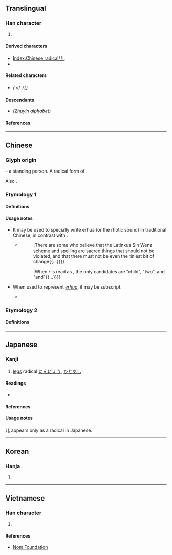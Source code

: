 {{also|ㄦ|ル|几|兒}}
{{character info/new}}
==Translingual==
{{Han simplified forms|兒|児|儿}}
{{stroke order|strokes=2}}
{{stroke order|type=animate}}

===Han character===
{{Han char|rn=10|rad=儿|as=00|sn=2|four=22010|canj=LU|ids=⿰丿乚}}

# {{mul-kangxi radical-def}}

====Derived characters====
* [[Index:Chinese radical/儿]]
* {{l|mul|[[尣]], [[圥]], [[灮]], [[皃]], [[見]]([[见]]), [[完]], [[羌]], [[虎]], [[亮]], [[竟]], [[匹]]}}

====Related characters====
* {{l|mul|兒}} ''({{w|Traditional Chinese|Traditional form}} of 儿)''

====Descendants====
* {{l|mul|ㄦ}} ''([[Appendix:Zhuyin script|Zhuyin alphabet]])''
<!-- Note: Not related to Katakana ル which is descended from 流-->

====References====
{{wikidata|Q56440655}}
{{Han ref|kx=0123.010|dkj=01336|dj=0257.210|hdz=10264.040|uh=513F}}

----

==Chinese==

===Glyph origin===
{{Han etym}}
{{liushu|p}} – a standing person. A radical form of {{m|zh|人}}.

Also {{Han simp|兒|f=臼|t=&nbsp;|nocap=y}}.

===Etymology 1===

====Definitions====
{{zh-see|兒}}

====Usage notes====
* It may be used to specially write erhua (or the rhotic sound) in traditional Chinese, in contrast with {{zh-l|兒|[[child]]}}.
** {{quote-book|year=1950|author={{w2|zh|林漢達|林濤}} (Lin Tao)|title={{lang|zh|《定型化新文字》}} (''Dingshinghua Sin Wenz'')|publisher={{lang|zh|三聯書店}}|page=}}
**: {{quote|zh|有人把拉丁化新文字的方案跟寫法看做神聖不可侵犯的東西，不准有[[一點兒|一點儿]]改變{{...}}|There are some who believe that the Latinxua Sin Wenz scheme and spelling are sacred things that should not be violated, and that there must not be even the tiniest bit of change{{...}}}}
**: {{quote|zh|r念“儿”只有“[[兒]]”“二”“而”這幾個字{{...}}|When ''r'' is read as {{lang|zh|儿}}, the only candidates are "child", "two", and "and"{{...}}}}
* When used to represent ''[[erhua]]'', it may be subscript.
** {{quote-book|year=1968|author={{w2|zh|趙元任}} ({{w|Yuen Ren Chao}})|title={{lang|zh|《語言問題》}} (''Problems in Linguistics'')|publisher={{lang|zh|臺灣商務印書館}}|page=83}}
**: {{quote|zh|固然平常念一個單字的時候，重音的音節在樂音上也是高[[一點兒|一點<sub>儿</sub>]]，不過它不一定老是這個樣子。|Admittedly, when pronouncing these a word, the stressed syllable is, musically speaking, a bit higher-pitched, but this is not necessarily always the case.}}

===Etymology 2===

====Definitions====
{{zh-see|人|v}}

----

==Japanese==

===Kanji===
{{ja-kanji|grade=r|rs=儿00}}

# [[legs]] radical [[にんにょう]], [[ひとあし]]

====Readings====
* {{ja-readings|on=[[じん]] (jin), [[にん]] (nin)|kun=[[がい]] (gai), [[にんにょう]] (ninnyou)}}

====References====
{{ja-kref
|jis=5139
|ku=4925
|shift=9958
|euc=D1B9
|freq=''radical''
|nelson=''not listed''
|newnelson=340
|halpern=4
|kld=''not listed''
|heisig=''not listed''
|tuttle=0a2.2
}}

====Usage notes====
儿 appears only as a radical in Japanese.

----

==Korean==

===Hanja===
{{ko-hanja|hangeul=[[인]], [[궤]]|rv=in, gwe|mr=in, kwe}}

# {{defn|lang=ko|sort=儿00}}

----

==Vietnamese==

===Han character===
{{vi-hantu|[[nhân]], [[nhi]]|rs=儿00}}

# {{defn|lang=vi|sort=儿00}}

====References====
* [http://nomfoundation.org/common/nom_details.php?codepoint=513f Nom Foundation]